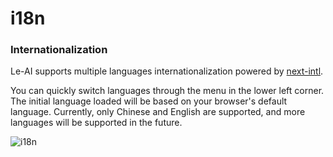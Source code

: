 # i18n

### Internationalization

Le-AI supports multiple languages internationalization powered by [next-intl](https://next-intl-docs.vercel.app/).

You can quickly switch languages through the menu in the lower left corner. The initial language loaded will be based on your browser's default language. Currently, only Chinese and English are supported, and more languages will be supported in the future.

![i18n](/basic/i18n/lan.png)
